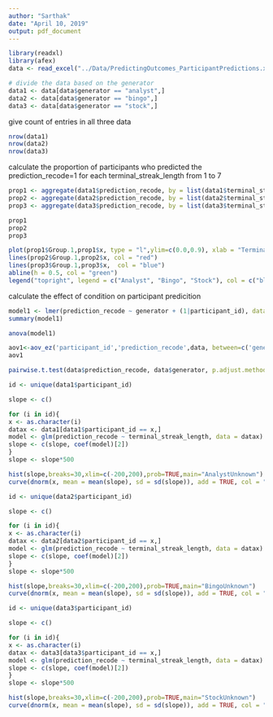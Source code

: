 ```yaml
---
author: "Sarthak"
date: "April 10, 2019"
output: pdf_document
---
```

<!-- load the data -->
```r
library(readxl)
library(afex)
data <- read_excel("../Data/PredictingOutcomes_ParticipantPredictions.xlsx", sheet = "Study 3B")

# divide the data based on the generator
data1 <- data[data$generator == "analyst",]
data2 <- data[data$generator == "bingo",]
data3 <- data[data$generator == "stock",]
```

give count of entries in all three data
```r
nrow(data1)
nrow(data2)
nrow(data3)
```

calculate the proportion of participants who predicted the prediction_recode=1 for each terminal_streak_length from 1 to 7
```r
prop1 <- aggregate(data1$prediction_recode, by = list(data1$terminal_streak_length), FUN = mean)
prop2 <- aggregate(data2$prediction_recode, by = list(data2$terminal_streak_length), FUN = mean)
prop3 <- aggregate(data3$prediction_recode, by = list(data3$terminal_streak_length), FUN = mean)
```

```r
prop1
prop2
prop3
```

```r
plot(prop1$Group.1,prop1$x, type = "l",ylim=c(0.0,0.9), xlab = "Terminal Streak", ylab = "Proportion of Prediction Recode=1", main = "Proportion of Prediction Recode=1 for each Terminal Streak")
lines(prop2$Group.1,prop2$x, col = "red")
lines(prop3$Group.1,prop3$x,  col = "blue")
abline(h = 0.5, col = "green")
legend("topright", legend = c("Analyst", "Bingo", "Stock"), col = c("black", "red", "blue"), lty = 1:3)
```

calculate the effect of condition on participant predicition
```r
model1 <- lmer(prediction_recode ~ generator + (1|participant_id), data = data)
summary(model1)
```

```r
anova(model1)
```

```r
aov1<-aov_ez('participant_id','prediction_recode',data, between=c('generator'),within=c('terminal_streak_length'))
aov1

pairwise.t.test(data$prediction_recode, data$generator, p.adjust.method = "bonferroni")


```

```r
id <- unique(data1$participant_id)

slope <- c()

for (i in id){
x <- as.character(i)
datax <- data1[data1$participant_id == x,]
model <- glm(prediction_recode ~ terminal_streak_length, data = datax)
slope <- c(slope, coef(model)[2])
}
slope <- slope*500

hist(slope,breaks=30,xlim=c(-200,200),prob=TRUE,main="AnalystUnknown")
curve(dnorm(x, mean = mean(slope), sd = sd(slope)), add = TRUE, col = "black")
```

```r
id <- unique(data2$participant_id)

slope <- c()

for (i in id){
x <- as.character(i)
datax <- data2[data2$participant_id == x,]
model <- glm(prediction_recode ~ terminal_streak_length, data = datax)
slope <- c(slope, coef(model)[2])
}
slope <- slope*500

hist(slope,breaks=30,xlim=c(-200,200),prob=TRUE,main="BingoUnknown")
curve(dnorm(x, mean = mean(slope), sd = sd(slope)), add = TRUE, col = "black")
```

```r
id <- unique(data3$participant_id)

slope <- c()

for (i in id){
x <- as.character(i)
datax <- data3[data3$participant_id == x,]
model <- glm(prediction_recode ~ terminal_streak_length, data = datax)
slope <- c(slope, coef(model)[2])
}
slope <- slope*500

hist(slope,breaks=30,xlim=c(-200,200),prob=TRUE,main="StockUnknown")
curve(dnorm(x, mean = mean(slope), sd = sd(slope)), add = TRUE, col = "black")
```

